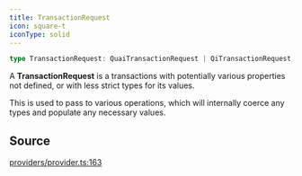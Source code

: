```yaml
---
title: TransactionRequest
icon: square-t
iconType: solid
---
```


```ts
type TransactionRequest: QuaiTransactionRequest | QiTransactionRequest;
```

A **TransactionRequest** is a transactions with potentially various properties not defined, or with less strict types
for its values.

This is used to pass to various operations, which will internally coerce any types and populate any necessary values.

## Source

[providers/provider.ts:163](https://github.com/dominant-strategies/quais.js/blob/7bbae919117fc67f50296904afd02c26eb4cfde6/src/providers/provider.ts#L163)
